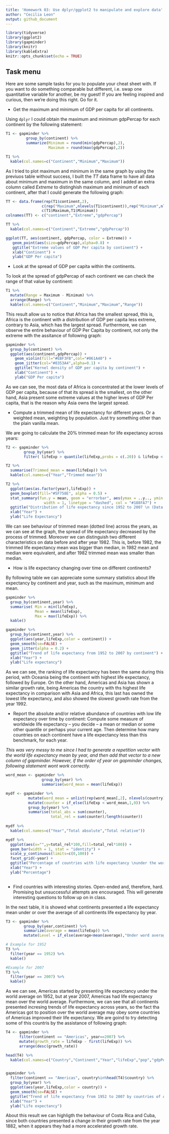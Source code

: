 ```yaml
---
title: 'Homework 03: Use dplyr/ggplot2 to manipulate and explore data'
author: "Cecilia Leon"
output: github_document
---
```


```r
library(tidyverse)
library(ggplot2)
library(gapminder)
library(knitr)
library(kableExtra)
knitr::opts_chunk$set(echo = TRUE)
```

## Task menu

Here are some sample tasks for you to populate your cheat sheet with. If you want to do something comparable but different, i.e. swap one quantitative variable for another, be my guest! If you are feeling inspired and curious, then we're doing this right. Go for it.

- Get the maximum and minimum of GDP per capita for all continents.


Using `dplyr` I could obtain the maximum and minimum gdpPercap for each continent by the following statement:

```r
T1 <- gapminder %>% 
         group_by(continent) %>% 
         summarize(Minimum = round(min(gdpPercap),2),
                   Maximum = round(max(gdpPercap),2))

T1 %>% 
  kable(col.names=c("Continent","Minimum","Maximum"))
```

As I tried to plot maximum and minimum in the same graph by using the previuos table without success, I built the *TT* data frame to have all data about minimum and maximum in the same column, and I added an extra column called *Extreme* to distinghish maximum and minimum of each continent, after that I could generate the following graph:

```r
TT <- data.frame(rep(T1$continent,2),
                c(rep("Maximum",nlevels(T1$continent)),rep("Minimum",nlevels(T1$continent))),
                c(T1$Maximum,T1$Minimum))
colnames(TT) <- c("continent","Extreme","gdpPercap")

TT %>% 
  kable(col.names=c("Continent","Extreme","gdpPercap"))

ggplot(TT, aes(continent, gdpPercap, color = Extreme)) +
   geom_point(aes(size=gdpPercap),alpha=0.8) +
   ggtitle("Extreme values of GDP Per capita by continent") +
   xlab("Continent") +
   ylab("GDP Per capita")

```

- Look at the spread of GDP per capita within the continents.

To look at the spread of gdpPercap of each continent we can check the range of that value by continent:

```r
T1 %>% 
  mutate(Range = Maximum - Minimum) %>% 
  arrange(Range) %>% 
  kable(col.names=c("Continent","Minimum","Maximum","Range"))
```

This result allow us to notice that Africa has the smallest spread, this is, Africa is the continent with a distribution of GDP per capita less extreme, contrary to Asia, which has the largest spread. Furthermore, we can observe the entire behaviour of GDP Per Capita by continent, not only the extreme with the assitance of following graph:

```r
gapminder %>% 
  group_by(continent) %>%
  ggplot(aes(continent,gdpPercap)) +
    geom_violin(fill="#EBF3FB",col="#061A40") +
    geom_jitter(col="#0353A4",alpha=0.1) +
    ggtitle("Kernel density of GDP per capita by continent") +
    xlab("Continent") +
    ylab("GDP Per capita")

```

As we can see, the most data of Africa is concentrated at the lower levels of GDP per capita, because of that its spread is the smallest, on the other hand, Asia present some extreme values at the higher leves of GDP Per capita, that is the reason why Asia owns the largest spread.

- Compute a trimmed mean of life expectancy for different years. Or a weighted mean, weighting by population. Just try something other than the plain vanilla mean.

We are going to calculate the 20% trimmed mean for life expectancy across years:

<div class="twoC">
```r
T2 <- gapminder %>% 
        group_by(year) %>%
        filter( lifeExp > quantile(lifeExp,probs = c(.20)) & lifeExp < quantile(lifeExp,probs = c(.80)))

T2 %>% 
  summarise(Trimmed_mean = mean(lifeExp)) %>% 
  kable(col.names=c("Year","Trimmed mean"))
```

```r
T2 %>% 
  ggplot(aes(as.factor(year),lifeExp)) +
  geom_boxplot(fill="#5F758E", alpha = 0.5) +
  stat_summary(fun.y = mean, geom = "errorbar", aes(ymax = ..y.., ymin = ..y..),
                 width = 1, linetype = "dashed", col = "#188FA7") +
  ggtitle("Distribution of life expectancy since 1952 to 2007 \n (Data between the 20% more extreme values)") +
  xlab("Year") +
  ylab("Life Expectancy")

```
</div>
<div class="clearer"></div>

We can see behaviour of trimmed mean (dotted line) across the years, as we can see at the graph, the spread of life expectancy decreased by the process of trimmed. Moreover we can distinguish two different characteristics on data before and after year 1982. This is, before 1982, the trimmed life expectancy mean was bigger than median, in 1982 mean and median were equivalent, and after 1982 trimmed mean was smaller than median.

- How is life expectancy changing over time on different continents?

By following table we can appreciate some summary statistics about life expectancy by continent and year, such as the maximum, minimum and mean.

```r
gapminder %>% 
  group_by(continent,year) %>% 
  summarise( Min = min(lifeExp),
             Mean = mean(lifeExp),
             Max = max(lifeExp)) %>% 
  kable()
```


```r
gapminder %>% 
  group_by(continent,year) %>% 
  ggplot(aes(year,lifeExp,color = continent)) +
  geom_smooth(se=FALSE) +
  geom_jitter(alpha = 0.2) +
  ggtitle("Trend of life expectancy from 1952 to 2007 by continent") +
  xlab("Year") +
  ylab("Life expectancy")
```

As we can see, the ranking of life expectancy has been the same during this period, with Oceania being the continent with highest life expectancy, followed by Europe. On the other hand, Americas and Asia has shown a similar growth rate, being Americas the country with ths highest life expectancy in comparison with Asia and Africa, this last has owned the lowest life expectancy, and also showed the slowest growth rate from the year 1992.

- Report the absolute and/or relative abundance of countries with low life expectancy over time by continent: Compute some measure of worldwide life expectancy – you decide – a mean or median or some other quantile or perhaps your current age. Then determine how many countries on each continent have a life expectancy less than this benchmark, for each year.

*This was very messy to me since I had to generate a repetition vector with the world life expectancy mean by year, and then add that vector to a new column of gapminder. However, if the order of year on gapminder changes, following statement wont work correctly.*

```r
word_mean <- gapminder %>% 
                group_by(year) %>% 
                summarise(word_mean = mean(lifeExp)) 

mydf <- gapminder %>%  
          mutate(word_mean = unlist(rep(word_mean[,2], nlevels(country)))) %>% 
          mutate(counter = if_else(lifeExp < word_mean,1,0)) %>% 
          group_by(year) %>% 
          summarise(total_abs = sum(counter),
                    total_rel = sum(counter)/length(counter))
          
mydf %>% 
  kable(col.names=c("Year","Total absolute","Total relative"))

mydf %>% 
  ggplot(aes(x="",y=total_rel*100,fill=total_rel*100)) +
  geom_bar(width = 1, stat = "identity") +
  scale_y_continuous(limits=c(0,100)) +
  facet_grid(~year) +
  ggtitle("Percentage of countries with life expectancy \nunder the world average life expectancy") +
  xlab("Year") +
  ylab("Percentage")
  
```


- Find countries with interesting stories. Open-ended and, therefore, hard. Promising but unsuccessful attempts are encouraged. This will generate interesting questions to follow up on in class.

In the next table, it is showed what continents presented a life expectancy mean under or over the average of all continents life expectancy by year.


```r

T3 <- gapminder %>% 
        group_by(year,continent) %>%
        summarize(average = mean(lifeExp)) %>% 
        mutate(Level = if_else(average<mean(average),"Under word average","Over word average"))

# Example for 1952
T3 %>% 
  filter(year == 1952) %>% 
  kable()

#Example for 2007
T3 %>% 
  filter(year == 2007) %>% 
  kable()

```

As we can see, Americas started by presenting life expectancy under the world average on 1952, but at year 2007, Americas had life expectancy mean over the world average. Furthermore, we can see that all continents presented incresing trends of life expectancy across years, so the fact tha Americas got to position over the world average may obey some countries of Americas improved their life expectancy. We are goind to try detecting some of this countris by the assistance of following graph:

```r

T4 <- gapminder %>% 
      filter(continent == "Americas", year==2007) %>%
      mutate(growth_rate = lifeExp - first(lifeExp)) %>% 
      arrange(desc(growth_rate))

head(T4) %>% 
  kable(col.names=c("Country","Continent","Year","lifeExp","pop","gdpPercap","Growth"))


gapminder %>% 
  filter(continent == "Americas", country%in%head(T4)$country) %>% 
  group_by(year) %>% 
  ggplot(aes(year,lifeExp,color = country)) +
  geom_smooth(se=FALSE) +
  ggtitle("Trend of life expectancy from 1952 to 2007 by countries of Americas") +
  xlab("Year") +
  ylab("Life expectancy")
```

About this result we can highligth the behaviour of Costa Rica and Cuba, since both countries presented a change in their growth rate from the year 1882, when it appears they had a more accelerated growth rate. 